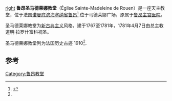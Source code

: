 [[image:Eglise_Sainte-Madeleine_de_l'Hôtel-Dieu_de_Rouen.JPG|right]]
'''鲁昂圣马德莱娜教堂'''（Église Sainte-Madeleine de Rouen）是一座天主教堂，位于法国[[诺曼底|诺曼底]][[滨海塞纳省|滨海塞纳省]][[鲁昂|鲁昂]]<ref name="mérimée">{{Base Mérimée|PA00100821|Eglise Sainte-Madeleine, ancienne église de l'Hôtel Dieu}}</ref>.位于马德莱娜广场，原属于[[鲁昂主宫医院|鲁昂主宫医院]]。

圣马德莱娜教堂为[[新古典主义|新古典主义]]风格，建于1767至1781年，1781年4月7日由总主教道明·拉罗什富科祝圣。

圣马德莱娜教堂列为法国历史古迹 1910<ref name="mérimée" />.

== 参考 ==
<references />

[[Category:鲁昂教堂|Category:鲁昂教堂]]